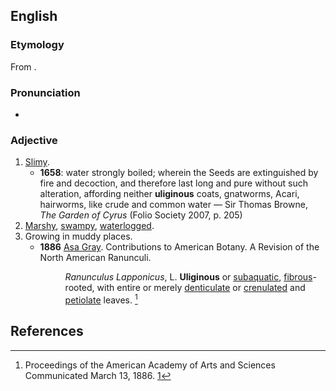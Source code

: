 ==English==

===Etymology===
From {{der|en|la|ūlīginōsus|t=swampy}}.

===Pronunciation===
* {{IPA|/juːˈlɪdʒɪnəs/|lang=en}}

===Adjective===
{{en-adj}}

# [[slimy|Slimy]].
#* '''1658''': water strongly boiled; wherein the Seeds are extinguished by fire and decoction, and therefore last long and pure without such alteration, affording neither '''uliginous''' coats, gnatworms, Acari, hairworms, like crude and common water — Sir Thomas Browne, ''The Garden of Cyrus'' (Folio Society 2007, p. 205)
# [[marshy|Marshy]], [[swampy]], [[waterlogged]].
# Growing in muddy places.
#* '''1886''' [[Wikipedia:Asa Gray|Asa Gray]]. Contributions to American Botany.  A Revision of the North American Ranunculi. 
#*:''Ranunculus Lapponicus'', L. '''Uliginous''' or [[subaquatic]], [[fibrous]]-rooted, with entire or merely [[denticulate]] or [[crenulated]] and [[petiolate]] leaves. <ref name= "AG1">Proceedings of the American Academy of Arts and Sciences Communicated March 13, 1886. [http://www.jstor.org/stable/25129830]</ref> 
#: {{rfquotek|Woodward| Woodward used the term very seldom; never in this sense AFAIK}}

==References==
<references/>